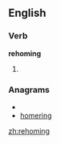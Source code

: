 ==English==

===Verb===
'''rehoming'''

# {{third-person singular of|[[rehome]]}}

===Anagrams===
* {{alphagram|eghimnor}}
* [[homering#English|homering]]

[[zh:rehoming]]